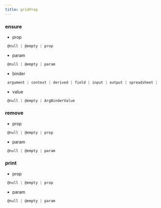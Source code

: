 ```yaml
---
title: gridProp
---
```


### ensure

- prop
```js 
 @null | @empty | prop
```
- param
```js 
 @null | @empty | param
```
- binder
```js 
 argument | context | derived | field | input | output | spreadsheet | variable
```
- value
```js 
 @null | @empty | ArgBinderValue
```

### remove

- prop
```js 
 @null | @empty | prop
```
- param
```js 
 @null | @empty | param
```

### print

- prop
```js 
 @null | @empty | prop
```
- param
```js 
 @null | @empty | param
```

